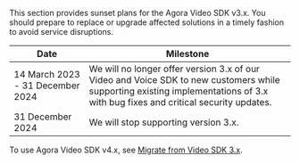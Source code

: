 

<PlatformWrapper platform = "web">
<SDKSunsetPlan/>
</PlatformWrapper>

<PlatformWrapper  notAllowed = "web">

This section provides sunset plans for the Agora Video SDK v3.x. You should prepare to replace or upgrade affected
  solutions in a timely fashion to avoid service disruptions.

| Date                              | Milestone                                                                                                                          |
|-----------------------------------| -----------------------------------------------------------------------------------------------------------------------------------|
| 14 March 2023 - 31 December 2024 | We will no longer offer version 3.x of our Video and Voice SDK to new customers while supporting existing implementations of 3.x with bug fixes and critical security updates.|
| 31 December 2024 | We will stop supporting version 3.x.|

To use Agora Video SDK v4.x, see [Migrate from Video SDK 3.x](/en/video-calling/develop/migration-guide).

</PlatformWrapper>
